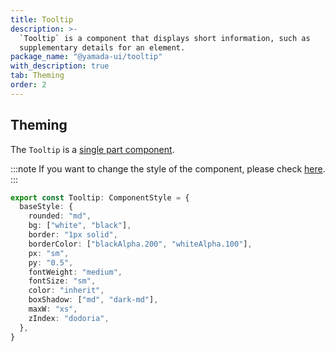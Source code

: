 ```yaml
---
title: Tooltip
description: >-
  `Tooltip` is a component that displays short information, such as
  supplementary details for an element.
package_name: "@yamada-ui/tooltip"
with_description: true
tab: Theming
order: 2
---
```


## Theming

The `Tooltip` is a [single part component](/styled-system/theming/component-styles#single-part-components).

:::note
If you want to change the style of the component, please check [here](/styled-system/theming/customize-theme#changing-the-style-of-components).
:::

```ts
export const Tooltip: ComponentStyle = {
  baseStyle: {
    rounded: "md",
    bg: ["white", "black"],
    border: "1px solid",
    borderColor: ["blackAlpha.200", "whiteAlpha.100"],
    px: "sm",
    py: "0.5",
    fontWeight: "medium",
    fontSize: "sm",
    color: "inherit",
    boxShadow: ["md", "dark-md"],
    maxW: "xs",
    zIndex: "dodoria",
  },
}
```
